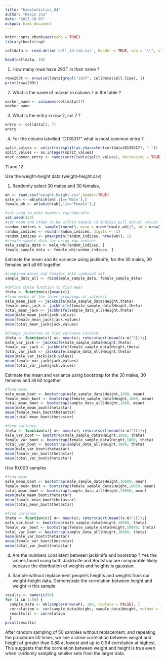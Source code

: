 ```yaml
---
title: "biostatistics_04"
author: "Kevin Jou"
date: "2023-10-03"
output: html_document
---
```


```r
knitr::opts_chunk$set(echo = TRUE)
library(bootstrap)
```

```r
celldata <- read.delim('cell_id.tab.txt', header = TRUE, sep = "\t", stringsAsFactors=FALSE)
```

```r
head(celldata, 10)
```

1) How many rows have 293T in their name ?
```r
rows293t <- nrow(celldata[grepl("293T", celldata$cell.line), ])
print(rows293t)
```

2) What is the name of marker in column 7 in the table  ?
```r
marker_name <- colnames(celldata)[7]
marker_name
```

3) What is the entry in row 2, col 7 ?
```r
entry <- celldata[2, 7]
entry
```

4) For the column labelled "D13S317 " what is most common entry ?
```r
split_values <- unlist(strsplit(as.character(celldata$D13S317), ","))
split_values <- as.integer(split_values)
most_common_entry <- names(sort(table(split_values), decreasing = TRUE))
```

11 and 12

Use the  weight-height data (weight-height.csv)

1) Randomly select 30 males and 30 females, 
```r
wh <- read.csv("weight-height.csv",header=TRUE)
male_wh <- wh[which(wh[,1]=='Male'),]
female_wh <- wh[which(wh[,1]=='Female'),]
```

```r
#set seed to make numbers reproducible
set.seed(123)
#set mean and stdev to be within sample so indices pull actual values
random_indices <- sample(rnorm(3, mean = nrow(female_wh)/2, sd = nrow(female_wh)/6),30, replace=TRUE)
random_indices <- round(random_indices, digits = -1)
random_indices <- pmax(pmin(random_indices, nrow(wh)), 1)
#create sample data set using row indices
male_sample_data <- male_wh[random_indices, ]
female_sample_data <- female_wh[random_indices, ]
```

Estimate the mean and its variance using jackknife, for the 30 males, 30 females and all 60 together
```r
#combined males and females into combined set
sample_data_all <- rbind(male_sample_data, female_sample_data)

#define theta function to find mean
theta <- function(x){mean(x)}
#find means of the three groupings of interest
male_mean_jack <- jackknife(male_sample_data$Height,theta)
female_mean_jack <- jackknife(female_sample_data$Height,theta)
total_mean_jack <- jackknife(sample_data_all$Height,theta)
mean(male_mean_jack$jack.values)
mean(female_mean_jack$jack.values)
mean(total_mean_jack$jack.values)
```

```r
#Change jackstraw to find variance instead
theta <- function(x){ m<- mean(x); return(sqrt(mean((x-m)^2)));}
male_var_jack <- jackknife(male_sample_data$Height,theta)
female_var_jack <- jackknife(female_sample_data$Height,theta)
total_var_jack <- jackknife(sample_data_all$Height,theta)
mean(male_var_jack$jack.values)
mean(female_var_jack$jack.values)
mean(total_var_jack$jack.values)
```

Estimate the mean and variance using bootstrap for the 30 males, 30 females and all 60 together

```r
#find mean
male_mean_boot <- bootstrap(male_sample_data$Height,1000, mean)
female_mean_boot <- bootstrap(female_sample_data$Height,1000, mean)
total_mean_boot <- bootstrap(sample_data_all$Height,1000, mean)
mean(male_mean_boot$thetastar)
mean(female_mean_boot$thetastar)
mean(total_mean_boot$thetastar)
```

```r
#find variance
theta <- function(x){ m<- mean(x); return(sqrt(mean((x-m)^2)));}
male_var_boot <- bootstrap(male_sample_data$Height,1000, theta)
female_var_boot <- bootstrap(female_sample_data$Height,1000, theta)
total_var_boot <- bootstrap(sample_data_all$Height,1000, theta)
mean(male_var_boot$thetastar)
mean(female_var_boot$thetastar)
mean(total_var_boot$thetastar)

```

Use 10,000 samples

```r
#find mean
male_mean_boot <- bootstrap(male_sample_data$Height,10000, mean)
female_mean_boot <- bootstrap(female_sample_data$Height,10000, mean)
total_mean_boot <- bootstrap(sample_data_all$Height,10000, mean)
mean(male_mean_boot$thetastar)
mean(female_mean_boot$thetastar)
mean(total_mean_boot$thetastar)

#find variance
theta <- function(x){ m<- mean(x); return(sqrt(mean((x-m)^2)));}
male_var_boot <- bootstrap(male_sample_data$Height,10000, theta)
female_var_boot <- bootstrap(female_sample_data$Height,10000, theta)
total_var_boot <- bootstrap(sample_data_all$Height,10000, theta)
mean(male_var_boot$thetastar)
mean(female_var_boot$thetastar)
mean(total_var_boot$thetastar)
```

d) Are the numbers consistent between jackknife and bootstrap  ?
  Yes the values found using both Jackknife and Bootstrap are comparable likely because the distribution of weights and heights is gaussian.
  
3) Sample without replacement people's heights and weights from our weight-height data. Demonstrate the correlation between height and weight in this sample

```r
results <- numeric(50)
for (i in 1:50) {
  sample_data <- wh[sample(nrow(wh), 100, replace = FALSE), ]
  correlation <- cor(sample_data$Height, sample_data$Weight, method = "spearman")
  results[i] <- correlation
  }
print(results)
```
After random sampling of 50 samples without replacement, and repeating the procedure 50 times, we see a close correlation between weight and height of greater than 0.88 at lowest and up to 0.94 correlation at highest.  This suggests that the correlation between weight and height is true even when randomly sampling smaller sets from the larger data.

